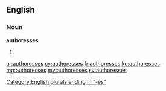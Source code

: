 ==English==

===Noun===
'''authoresses'''

# {{plural of|authoress}}

[[Category:English plurals ending in "-es"]]

[[ar:authoresses]]
[[cy:authoresses]]
[[fr:authoresses]]
[[ku:authoresses]]
[[mg:authoresses]]
[[my:authoresses]]
[[sv:authoresses]]